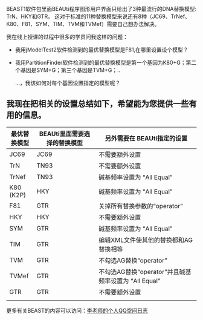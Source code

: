 BEAST1软件包里面BEAUti程序图形用户界面只给出了3种最流行的DNA替换模型: TrN、HKY和GTR。
这对于标准的11种替换模型来说还有8种（JC69、TrNef、K80、F81、SYM、TIM、TVM和TVMef）需要自己想办法解决。

我在线上授课的过程中很多的学员问我这样的问题：

* 我用jModelTest2软件检测到的最优替换模型是F81,在哪里设置设个模型？

* 我用PartitionFinder软件检测到的最优替换模型是第一个基因为K80+G；第二个基因是SYM+G；第三个基因是TVM+G；..

  ...，我该如何对每个基因设置指定的模型呢？

## 我现在把相关的设置总结如下，希望能为您提供一些有用的信息。
		
最优替换模型	 |   BEAUti里面需要选择的替换模型	  |  另外需要在 BEAUti指定的设置
---------------|----------------------------------|-------------------------------------------------------
JC69	         |   JC69	                          |  不需要额外设置
TrN	           |   TN93	                          |  不需要额外设置
TrNef	         |   TN93	                          |  碱基频率设置为 “All Equal”
K80 (K2P)	     |   HKY	                          |  碱基频率设置为 “All Equal”
F81	           |   GTR	                          |  关掉所有替换参数的“operator”
HKY	           |   HKY	                          |  不需要额外设置
SYM	           |   GTR	                          |  碱基频率设置为 “All Equal”
TIM	           |   GTR	                          |  编辑XML文件使其他的替换都和AG替换相等
TVM	           |   GTR	                          |  不勾选AG替换“operator”
TVMef	         |   GTR	                          |  不勾选AG替换“operator”并且碱基频率设置为 “All Equal”
GTR	           |   GTR	                          |  不需要额外设置
               |                                  |                                                     |
               
               
更多有关BEAST的内容可以访问：[李老师的个人QQ空间日志](https://user.qzone.qq.com/2049968646/main) 

